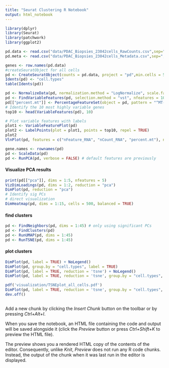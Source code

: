```yaml
---
title: "Seurat Clustering R Notebook"
output: html_notebook
---
```

```r
library(dplyr)
library(Seurat)
library(patchwork)
library(ggplot2)
```
```r
pd.data <- read.csv("data/PDAC_Biopsies_23042cells_RawCounts.csv",sep=",", header=T,row.names=1, check.names=FALSE)
pd.meta <- read.csv("data/PDAC_Biopsies_23042cells_Metadata.csv",sep=",", header=T,row.names=1)
```
```r
genes <- row.names(pd.data)
#createSeuratObject for all cells
pd <- CreateSeuratObject(counts = pd.data, project = "pd",min.cells = 50, min.features = 200, is.expr=1, meta.data=pd.meta)
Idents(pd) <- "cell.types"
table(Idents(pd)) 
```
```r
pd <- NormalizeData(pd, normalization.method = "LogNormalize", scale.factor = 10000)
pd <- FindVariableFeatures(pd, selection.method = "vst", nfeatures = 1070) 
pd[["percent.mt"]] <- PercentageFeatureSet(object = pd, pattern = "^MT-")
# Identify the 10 most highly variable genes
top10 <- head(VariableFeatures(pd), 10)
```
```r
# Plot variable features with labels
plot1 <- VariableFeaturePlot(pd)
plot2 <- LabelPoints(plot = plot1, points = top10, repel = TRUE)
plot2
VlnPlot(pd, features = c("nFeature_RNA", "nCount_RNA", "percent.mt"), ncol = 3, pt.size = 0.05)
```
```r
gene.names <- rownames(pd)
pd <- ScaleData(pd)
pd <- RunPCA(pd, verbose = FALSE) # default features are previously
```
#### Visualize PCA results
```r
print(pd[["pca"]], dims = 1:5, nfeatures = 5)
VizDimLoadings(pd, dims = 1:2, reduction = "pca")
DimPlot(pd, reduction = "pca")
# Identify sig PCs
# direct visualization 
DimHeatmap(pd, dims = 1:15, cells = 500, balanced = TRUE)
```
#### find clusters
```r
pd <- FindNeighbors(pd, dims = 1:45) # only using significant PCs
pd <- FindClusters(pd)
pd <- RunUMAP(pd, dims = 1:45)
pd <- RunTSNE(pd, dims = 1:45)
```
#### plot clusters
```r
DimPlot(pd, label = TRUE) + NoLegend()
DimPlot(pd, group.by = "cell.types", label = TRUE)
DimPlot(pd, label = TRUE, reduction = 'tsne') + NoLegend()
DimPlot(pd, label = TRUE, reduction = 'tsne', group.by = "cell.types", repel = TRUE) + NoLegend() + labs(title='Cell Type Visualization') + theme(plot.title = element_text(hjust = 0.5))
```
```r
pdf('visualization/TSNEplot_all_cells.pdf')
DimPlot(pd, label = TRUE, reduction = 'tsne', group.by = "cell.types", repel = TRUE) + NoLegend() + labs(title='Cell Type Visualization') + theme(plot.title = element_text(hjust = 0.5))
dev.off()
```
```r

```

Add a new chunk by clicking the *Insert Chunk* button on the toolbar or by pressing *Ctrl+Alt+I*.

When you save the notebook, an HTML file containing the code and output will be saved alongside it (click the *Preview* button or press *Ctrl+Shift+K* to preview the HTML file).

The preview shows you a rendered HTML copy of the contents of the editor. Consequently, unlike *Knit*, *Preview* does not run any R code chunks. Instead, the output of the chunk when it was last run in the editor is displayed.
